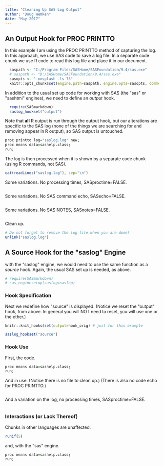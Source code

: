 ```yaml
---
title: "Cleaning Up SAS Log Output"
author: "Doug Hemken"
date: "May 2017"
---
```


## An Output Hook for PROC PRINTTO
In this example I am using the PROC PRINTTO method of capturing the log.
In this approach, we use SAS code to save a log file.  In a separate code
chunk we use R code to read this log file and place it in our document.

```r
  saspath <- "C:/Program Files/SASHome/SASFoundation/9.4/sas.exe"
  # saspath <- "D:/SASHome/SASFoundation/9.4/sas.exe"
  sasopts <- "-nosplash -ls 75"
  knitr::opts_chunk$set(engine.path=saspath, engine.opts=sasopts, comment="")
```

In addition to the usual set up code for working with SAS (the \"sas\" or
\"sashtml\" engines), we need to define an *output* hook.
```r
  require(SASmarkdown)
  saslog_hookset("output")
```

Note that **all** R output is run through the output hook, but our alterations
are specific to the SAS log (none of the things we are searching for
and removing appear in R output), so SAS output is untouched.

```r
proc printto log="saslog.log" new;
proc means data=sashelp.class;
run;
```

The log is then processed when it is shown by a separate code chunk (using
R commands, not SAS).
```r
cat(readLines("saslog.log"), sep="\n")
```

Some variations.  No processing times, SASproctime=FALSE.
```r
```

Some variations.  No SAS command echo, SASecho=FALSE.
```r
```

Some variations.  No SAS NOTES, SASnotes=FALSE.
```r
```

Clean up.
```r
# Do not forget to remove the log file when you are done!
unlink("saslog.log")
```

## A Source Hook for the \"saslog\" Engine
with the \"saslog\" engine, we would need to use the same function as 
a *source* hook.  Again, the usual SAS set up is needed, as above.
```r
# require(SASmarkdown)
# sas_enginesetup(saslog=saslog)
```

### Hook Specification
Next we redefine how \"source\" is
displayed. (Notice we reset the \"output\" hook, from above.  In
general you will NOT need to reset, you will use one or the other.)
```r
knitr::knit_hooks$set(output=hook_orig) # just for this example

saslog_hookset("source")
```

### Hook Use
First, the code.
```r
proc means data=sashelp.class;
run;
```

And in use.  (Notice there is no file to clean up.)
(There is also no code echo for PROC PRINTTO.)
```r
```

And a variation on the log, no processing times, SASproctime=FALSE.
```r
```

### Interactions (or Lack Thereof)
Chunks in other languages are unaffected.
```r
runif(5)
```

and, with the \"sas\" engine.
```r
proc means data=sashelp.class;
run;
```